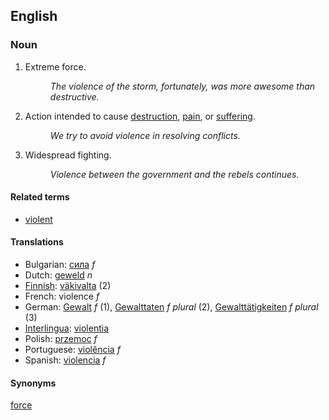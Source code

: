 ==English==
===Noun===
# Extreme force.
#: ''The violence of the storm, fortunately, was more awesome than destructive.''
# Action intended to cause [[destruction]], [[pain]], or [[suffer]]ing.
#: ''We try to avoid violence in resolving conflicts.''
# Widespread fighting.
#: ''Violence between the government and the rebels continues.''

====Related terms====
*[[violent]]

====Translations====
*Bulgarian: [[сила]] ''f''
*Dutch: [[geweld]] ''n''
*[[Finnish]]: [[väkivalta]] (2)
*French: violence ''f''
*German: [[Gewalt]] ''f'' (1), [[Gewalttaten]] ''f'' ''plural'' (2), [[Gewalttätigkeiten]] ''f'' ''plural'' (3)
*[[Interlingua]]: [[violentia]]
*Polish: [[przemoc]] ''f''
*Portuguese: [[violência]] ''f''
*Spanish: [[violencia]] ''f''

====Synonyms====
[[force]]